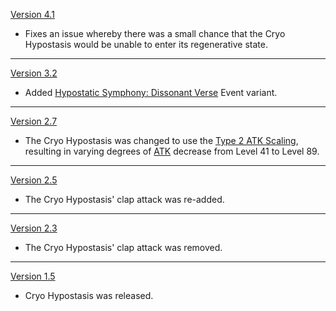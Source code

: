 {{Change History/Header}}
[[Version 4.1]]
* Fixes an issue whereby there was a small chance that the Cryo Hypostasis would be unable to enter its regenerative state.
----
[[Version 3.2]]
* Added [[Hypostatic Symphony: Dissonant Verse]] Event variant.
----
[[Version 2.7]]
* The Cryo Hypostasis was changed to use the [[Enemy/Level Scaling#ATK Level Scaling|Type 2 ATK Scaling]], resulting in varying degrees of [[ATK]] decrease from Level 41 to Level 89.
----
[[Version 2.5]]
*The Cryo Hypostasis' clap attack was re-added.
----
[[Version 2.3]]
*The Cryo Hypostasis' clap attack was removed.
----
[[Version 1.5]]
*Cryo Hypostasis was released.
